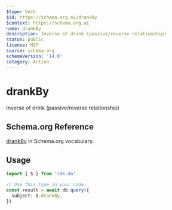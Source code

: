 ```yaml
---
$type: Verb
$id: https://schema.org.ai/drankBy
$context: https://schema.org.ai
name: drankBy
description: Inverse of drink (passive/reverse relationship)
status: public
license: MIT
source: schema.org
schemaVersion: '14.0'
category: Action
---
```


# drankBy

Inverse of drink (passive/reverse relationship)

## Schema.org Reference

[drankBy](https://schema.org/DrinkAction) in Schema.org vocabulary.

## Usage

```typescript
import { $ } from 'sdk.do'

// Use this type in your code
const result = await db.query({
  subject: $.drankBy,
})
```
